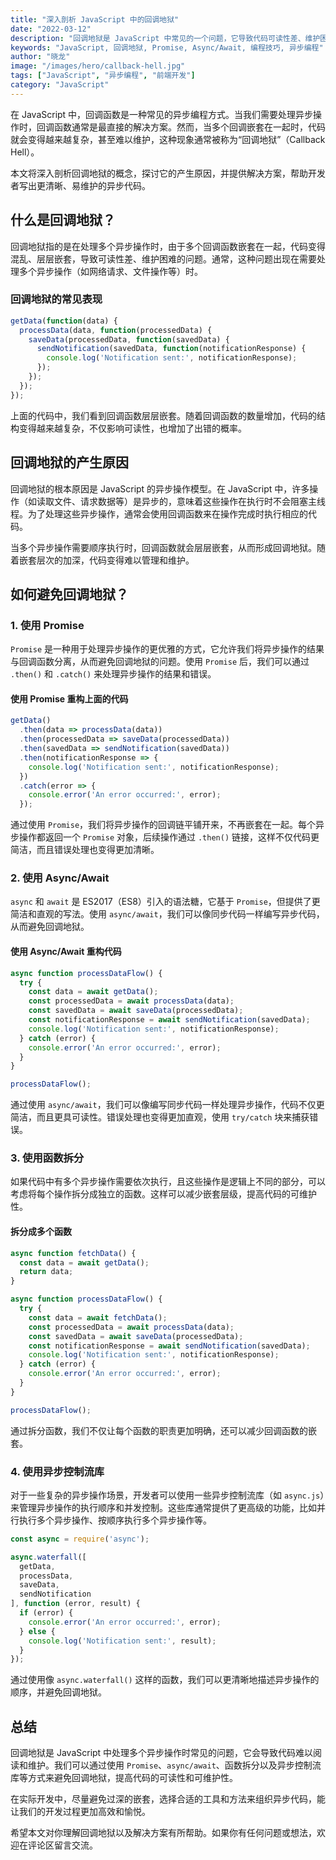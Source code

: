 ```yaml
---
title: "深入剖析 JavaScript 中的回调地狱"
date: "2022-03-12"
description: "回调地狱是 JavaScript 中常见的一个问题，它导致代码可读性差、维护困难。本文将详细介绍回调地狱的概念、问题产生的原因及解决方案，并提供实际示例帮助开发者理解并避免回调地狱。"
keywords: "JavaScript, 回调地狱, Promise, Async/Await, 编程技巧, 异步编程"
author: "晓龙"
image: "/images/hero/callback-hell.jpg"
tags: ["JavaScript", "异步编程", "前端开发"]
category: "JavaScript"
---
```


在 JavaScript 中，回调函数是一种常见的异步编程方式。当我们需要处理异步操作时，回调函数通常是最直接的解决方案。然而，当多个回调嵌套在一起时，代码就会变得越来越复杂，甚至难以维护，这种现象通常被称为“回调地狱”（Callback Hell）。

本文将深入剖析回调地狱的概念，探讨它的产生原因，并提供解决方案，帮助开发者写出更清晰、易维护的异步代码。

## 什么是回调地狱？

回调地狱指的是在处理多个异步操作时，由于多个回调函数嵌套在一起，代码变得混乱、层层嵌套，导致可读性差、维护困难的问题。通常，这种问题出现在需要处理多个异步操作（如网络请求、文件操作等）时。

### 回调地狱的常见表现

```javascript
getData(function(data) {
  processData(data, function(processedData) {
    saveData(processedData, function(savedData) {
      sendNotification(savedData, function(notificationResponse) {
        console.log('Notification sent:', notificationResponse);
      });
    });
  });
});
```

上面的代码中，我们看到回调函数层层嵌套。随着回调函数的数量增加，代码的结构变得越来越复杂，不仅影响可读性，也增加了出错的概率。

## 回调地狱的产生原因

回调地狱的根本原因是 JavaScript 的异步操作模型。在 JavaScript 中，许多操作（如读取文件、请求数据等）是异步的，意味着这些操作在执行时不会阻塞主线程。为了处理这些异步操作，通常会使用回调函数来在操作完成时执行相应的代码。

当多个异步操作需要顺序执行时，回调函数就会层层嵌套，从而形成回调地狱。随着嵌套层次的加深，代码变得难以管理和维护。

## 如何避免回调地狱？

### 1. 使用 Promise

`Promise` 是一种用于处理异步操作的更优雅的方式，它允许我们将异步操作的结果与回调函数分离，从而避免回调地狱的问题。使用 `Promise` 后，我们可以通过 `.then()` 和 `.catch()` 来处理异步操作的结果和错误。

#### 使用 Promise 重构上面的代码

```javascript
getData()
  .then(data => processData(data))
  .then(processedData => saveData(processedData))
  .then(savedData => sendNotification(savedData))
  .then(notificationResponse => {
    console.log('Notification sent:', notificationResponse);
  })
  .catch(error => {
    console.error('An error occurred:', error);
  });
```

通过使用 `Promise`，我们将异步操作的回调链平铺开来，不再嵌套在一起。每个异步操作都返回一个 `Promise` 对象，后续操作通过 `.then()` 链接，这样不仅代码更简洁，而且错误处理也变得更加清晰。

### 2. 使用 Async/Await

`async` 和 `await` 是 ES2017（ES8）引入的语法糖，它基于 `Promise`，但提供了更简洁和直观的写法。使用 `async/await`，我们可以像同步代码一样编写异步代码，从而避免回调地狱。

#### 使用 Async/Await 重构代码

```javascript
async function processDataFlow() {
  try {
    const data = await getData();
    const processedData = await processData(data);
    const savedData = await saveData(processedData);
    const notificationResponse = await sendNotification(savedData);
    console.log('Notification sent:', notificationResponse);
  } catch (error) {
    console.error('An error occurred:', error);
  }
}

processDataFlow();
```

通过使用 `async/await`，我们可以像编写同步代码一样处理异步操作，代码不仅更简洁，而且更具可读性。错误处理也变得更加直观，使用 `try/catch` 块来捕获错误。

### 3. 使用函数拆分

如果代码中有多个异步操作需要依次执行，且这些操作是逻辑上不同的部分，可以考虑将每个操作拆分成独立的函数。这样可以减少嵌套层级，提高代码的可维护性。

#### 拆分成多个函数

```javascript
async function fetchData() {
  const data = await getData();
  return data;
}

async function processDataFlow() {
  try {
    const data = await fetchData();
    const processedData = await processData(data);
    const savedData = await saveData(processedData);
    const notificationResponse = await sendNotification(savedData);
    console.log('Notification sent:', notificationResponse);
  } catch (error) {
    console.error('An error occurred:', error);
  }
}

processDataFlow();
```

通过拆分函数，我们不仅让每个函数的职责更加明确，还可以减少回调函数的嵌套。

### 4. 使用异步控制流库

对于一些复杂的异步操作场景，开发者可以使用一些异步控制流库（如 `async.js`）来管理异步操作的执行顺序和并发控制。这些库通常提供了更高级的功能，比如并行执行多个异步操作、按顺序执行多个异步操作等。

```javascript
const async = require('async');

async.waterfall([
  getData,
  processData,
  saveData,
  sendNotification
], function (error, result) {
  if (error) {
    console.error('An error occurred:', error);
  } else {
    console.log('Notification sent:', result);
  }
});
```

通过使用像 `async.waterfall()` 这样的函数，我们可以更清晰地描述异步操作的顺序，并避免回调地狱。

## 总结

回调地狱是 JavaScript 中处理多个异步操作时常见的问题，它会导致代码难以阅读和维护。我们可以通过使用 `Promise`、`async/await`、函数拆分以及异步控制流库等方式来避免回调地狱，提高代码的可读性和可维护性。

在实际开发中，尽量避免过深的嵌套，选择合适的工具和方法来组织异步代码，能让我们的开发过程更加高效和愉悦。

希望本文对你理解回调地狱以及解决方案有所帮助。如果你有任何问题或想法，欢迎在评论区留言交流。